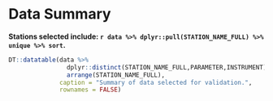 # Data Summary

**Stations selected include: `r data %>% dplyr::pull(STATION_NAME_FULL) %>% unique %>% sort`.**

```r

DT::datatable(data %>%
                dplyr::distinct(STATION_NAME_FULL,PARAMETER,INSTRUMENT) %>%
                arrange(STATION_NAME_FULL),
              caption = "Summary of data selected for validation.",
              rownames = FALSE)
```

